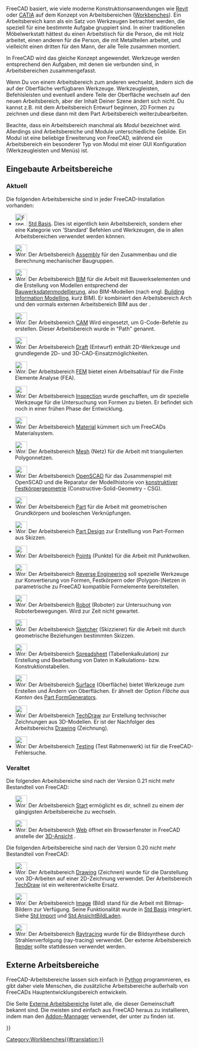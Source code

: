 <languages/>

{{Docnav/de
|[[Property_editor/de|Eigenschaftseditor]]
|[[Std_Base/de|Std Basis]]
|IconL=
|IconR=Freecad.svg
}}

FreeCAD basiert, wie viele moderne Konstruktionsanwendungen wie [https://de.wikipedia.org/wiki/Autodesk_Revit Revit] oder  [https://de.wikipedia.org/wiki/CATIA CATIA] auf dem Konzept von Arbeitsbereichen ([https://en.wikipedia.org/wiki/Workbench Workbenches]). Ein Arbeitsbereich kann als ein Satz von Werkzeugen betrachtet werden, die speziell für eine bestimmte Aufgabe gruppiert sind. In einer traditionellen Möbelwerkstatt hättest du einen Arbeitstisch für die Person, die mit Holz arbeitet, einen anderen für die Person, die mit Metallteilen arbeitet, und vielleicht einen dritten für den Mann, der alle Teile zusammen montiert.

In FreeCAD wird das gleiche Konzept angewendet. Werkzeuge werden entsprechend den Aufgaben, mit denen sie verbunden sind, in Arbeitsbereichen zusammengefasst.

Wenn Du von einem Arbeitsbereich zum anderen wechselst, ändern sich die auf der Oberfläche verfügbaren Werkzeuge. Werkzeugleisten, Befehlsleisten und eventuell andere Teile der Oberfläche wechseln auf den neuen Arbeitsbereich, aber der Inhalt Deiner Szene ändert sich nicht. Du kannst z.B. mit dem Arbeitsbereich Entwurf beginnen, 2D Formen zu zeichnen und diese dann mit dem Part Arbeitsbereich weiterzubearbeiten.

Beachte, dass ein Arbeitsbereich manchmal als ''Modul'' bezeichnet wird. Allerdings sind Arbeitsbereiche und Module unterschiedliche Gebilde. Ein Modul ist eine beliebige Erweiterung von FreeCAD, während ein Arbeitsbereich ein besonderer Typ von Modul mit einer GUI Konfiguration (Werkzeugleisten und Menüs) ist.

<span id="Built-in_workbenches"></span>
== Eingebaute Arbeitsbereiche ==

<span id="Current"></span>
===Aktuell===

Die folgenden Arbeitsbereiche sind in jeder FreeCAD-Installation vorhanden:

<!--Please keep this list consistent with Online_Help_Toc, User_hub and Manual:The_FreeCAD_Interface-->
* [[Image:Freecad.svg|32px]] [[Std_Base/de|Std Basis]]. Dies ist eigentlich kein Arbeitsbereich, sondern eher eine Kategorie von 'Standard' Befehlen und Werkzeugen, die in allen Arbeitsbereichen verwendet werden können.

* [[Image:Workbench_Assembly.svg|32px]] Der Arbeitsbereich [[Assembly_Workbench/de|Assembly]] für den Zusammenbau und die Berechnung mechanischer Baugruppen. {{Version/de|1.0}}

* [[Image:Workbench_BIM.svg|32px]] Der Arbeitsbereich [[BIM_Workbench/de|BIM]] für die Arbeit mit Bauwerkselementen und die Erstellung von Modellen entsprechend  der [https://de.wikipedia.org/wiki/Building_Information_Modeling Bauwerksdatenmodellierung], also BIM-Modellen (nach engl. [https://en.wikipedia.org/wiki/Building_information_modeling Building Information Modelling], kurz BIM). Er kombiniert den Arbeitsbereich Arch und den vormals externen Arbeitsbereich BIM aus der {{VersionMinus/de|0.21}}.

* [[Image:Workbench_CAM.svg|32px]] Der Arbeitsbereich [[CAM_Workbench/de|CAM]] Wird eingesetzt, um G-Code-Befehle zu erstellen. Dieser Arbeitsbereich wurde in {{VersionMinus/de|0.21}} "Path" genannt.

* [[Image:Workbench_Draft.svg|32px]] Der Arbeitsbereich [[Draft_Workbench/de|Draft]] (Entwurf) enthält 2D-Werkzeuge und grundlegende 2D- und 3D-CAD-Einsatzmöglichkeiten.

* [[Image:Workbench_FEM.svg|32px]] Der Arbeitsbereich [[FEM_Workbench/de|FEM]] bietet einen Arbeitsablauf für die Finite Elemente Analyse (FEA).

* [[Image:Workbench_Inspection.svg|32px]] Der Arbeitsbereich [[Inspection_Workbench/de|Inspection]] wurde geschaffen, um dir spezielle Werkzeuge für die Untersuchung von Formen zu bieten. Er befindet sich noch in einer frühen Phase der Entwicklung.

* [[Image:Workbench_Material.svg|32px]] Der Arbeitsbereich [[Material_Workbench/de|Material]] kümmert sich um FreeCADs Materialsystem. {{Version/de|1.0}}

* [[Image:Workbench_Mesh.svg|32px]] Der Arbeitsbereich [[Mesh_Workbench/de|Mesh]] (Netz) für die Arbeit mit triangulierten Polygonnetzen.

* [[Image:Workbench_OpenSCAD.svg|32px]] Der Arbeitsbereich [[OpenSCAD_Workbench/de|OpenSCAD]] für das Zusammenspiel mit OpenSCAD und die Reparatur der Modellhistorie von [[constructive_solid_geometry/de|konstruktiver Festkörpergeometrie]] (Constructive-Solid-Geometry - CSG).

* [[Image:Workbench_Part.svg|32px]] Der Arbeitsbereich [[Part_Workbench/de|Part]] für die Arbeit mit geometrischen Grundkörpern und booleschen Verknüpfungen.

* [[Image:Workbench_PartDesign.svg|32px]] Der Arbeitsbereich [[PartDesign_Workbench/de|Part Design]] zur Erstelllung von Part-Formen aus Skizzen.

* [[Image:Workbench_Points.svg|32px]] Der Arbeitsbereich [[Points_Workbench/de|Points]] (Punkte) für die Arbeit mit Punktwolken.

* [[Image:Workbench_Reverse_Engineering.svg|32px]] Der Arbeitsbereich [[Reverse_Engineering_Workbench/de|Reverse Engineering]] soll spezielle Werkzeuge zur Konvertierung von Formen, Festkörpern oder (Polygon-)Netzen in parametrische zu FreeCAD kompatible Formelemente bereitstellen.

* [[Image:Workbench_Robot.svg|32px]] Der Arbeitsbereich [[Robot_Workbench/de|Robot]] (Roboter) zur Untersuchung von Roboterbewegungen. Wird zur Zeit nicht gewartet.

* [[Image:Workbench_Sketcher.svg|32px]] Der Arbeitsbereich [[Sketcher_Workbench/de|Sketcher]] (Skizzierer) für die Arbeit mit durch geometrische Beziehungen bestimmten Skizzen.

* [[Image:Workbench_Spreadsheet.svg|32px]] Der Arbeitsbereich [[Spreadsheet_Workbench/de|Spreadsheet]] (Tabellenkalkulation) zur Erstellung und Bearbeitung von Daten in Kalkulations- bzw. Konstruktionstabellen.

* [[Image:Workbench_Surface.svg|32px]] Der Arbeitsbereich [[Surface_Workbench/de|Surface]] (Oberfläche) bietet Werkzeuge zum Erstellen und Ändern von Oberflächen. Er ähnelt der Option ''Fläche aus Kanten'' des [[Part_Builder/de|Part FormGenerators]].

* [[Image:Workbench_TechDraw.svg|32px]] Der Arbeitsbereich [[TechDraw_Workbench/de|TechDraw]] zur Erstellung technischer Zeichnungen aus 3D-Modellen. Er ist der Nachfolger des Arbeitsbereichs [[Drawing_Workbench/de|Drawing]] (Zeichnung).

* [[Image:Workbench_Test.svg|32px]] Der Arbeitsbereich [[Testing/de|Testing]] (Test Rahmenwerk) ist für die FreeCAD-Fehlersuche.

<span id="Obsolete"></span>
===Veraltet===

Die folgenden Arbeitsbereiche sind nach der Version 0.21 nicht mehr Bestandteil von FreeCAD:

<div class="mw-translate-fuzzy">
* [[Image:Workbench_Start.svg|32px]] Der Arbeitsbereich [[Start_Workbench/de|Start]] ermöglicht es dir, schnell zu einem der gängigsten Arbeitsbereiche zu wechseln.
</div>

* [[Image:Workbench_Web.svg|32px]] Der Arbeitsbereich [[Web_Workbench/de|Web]] öffnet ein Browserfenster in FreeCAD anstelle der [[3D view/de|3D-Ansicht]] .

Die folgenden Arbeitsbereiche sind nach der Version 0.20 nicht mehr Bestandteil von FreeCAD:

* [[Image:Workbench_Drawing.svg|32px]] Der Arbeitsbereich [[Drawing_Workbench/de|Drawing]] (Zeichnen) wurde für die Darstellung von 3D-Arbeiten auf einer 2D-Zeichnung verwendet. Der Arbeitsbereich [[TechDraw_Workbench/de|TechDraw]] ist ein weiterentwickelte Ersatz.

* [[Image:Workbench_Image.svg|32px]] Der Arbeitsbereich [[Image_Workbench/de|Image]] (Bild) stand für die Arbeit mit Bitmap-Bildern zur Verfügung. Seine Funktionalität wurde in [[Std_Base/de|Std Basis]] integriert. Siehe [[Std_Import/de|Std Import]] und [[Std_ViewLoadImage/de|Std AnsichtBildLaden]].

* [[Image:Workbench_Raytracing.svg|32px]] Der Arbeitsbereich [[Raytracing_Workbench/de|Raytracing]] wurde für die Bildsynthese durch Strahlenverfolgung (ray-tracing) verwendet. Der externe Arbeitsbereich [https://github.com/FreeCAD/FreeCAD-render Render] sollte stattdessen verwendet werden.

<span id="External_workbenches"></span>
==Externe Arbeitsbereiche==

FreeCAD-Arbeitsbereiche lassen sich einfach in [[Python/de|Python]] programmieren, es gibt daher viele Menschen, die zusätzliche Arbeitsbereiche außerhalb von FreeCADs Hauptentwicklungsbereich entwickeln.

Die Seite [[External workbenches/de|Externe Arbeitsbereiche]] listet alle, die dieser Gemeinschaft bekannt sind. Die meisten sind einfach aus FreeCAD heraus zu installieren, indem man den [[Std_AddonMgr/de|Addon-Mannager]] verwendet, der unter {{MenuCommand|Werkzeuge → [[Image:Std_AddonMgr.svg|24px]] Addon-Manager}} zu finden ist. 


{{Docnav/de
|[[Property_editor/de|Eigenschaftseditor]]
|[[Std_Base/de|Std Basis]]
|IconL=
|IconR=Freecad.svg
}}

{{Userdocnavi{{#translation:}}}}
[[Category:Workbenches{{#translation:}}]]